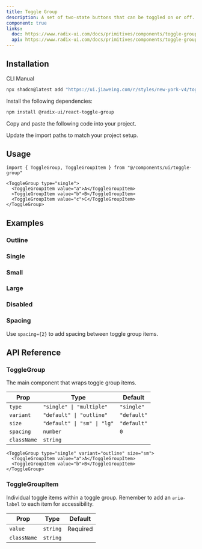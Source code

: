 ```yaml
---
title: Toggle Group
description: A set of two-state buttons that can be toggled on or off.
component: true
links:
  doc: https://www.radix-ui.com/docs/primitives/components/toggle-group
  api: https://www.radix-ui.com/docs/primitives/components/toggle-group#api-reference
---
```


<ComponentPreview name="toggle-group-spacing" />

## Installation

<CodeTabs>

<TabsList>
  <TabsTrigger value="cli">CLI</TabsTrigger>
  <TabsTrigger value="manual">Manual</TabsTrigger>
</TabsList>
<TabsContent value="cli">

```bash
npx shadcn@latest add "https://ui.jiaweing.com/r/styles/new-york-v4/toggle-group.json"
```

</TabsContent>

<TabsContent value="manual">

<Steps>

<Step>Install the following dependencies:</Step>

```bash
npm install @radix-ui/react-toggle-group
```

<Step>Copy and paste the following code into your project.</Step>

<ComponentSource name="toggle-group" title="components/ui/toggle-group.tsx" />

<Step>Update the import paths to match your project setup.</Step>

</Steps>

</TabsContent>

</CodeTabs>

## Usage

```tsx
import { ToggleGroup, ToggleGroupItem } from "@/components/ui/toggle-group"
```

```tsx
<ToggleGroup type="single">
  <ToggleGroupItem value="a">A</ToggleGroupItem>
  <ToggleGroupItem value="b">B</ToggleGroupItem>
  <ToggleGroupItem value="c">C</ToggleGroupItem>
</ToggleGroup>
```

## Examples

### Outline

<ComponentPreview
  name="toggle-group-outline"
  description="A toggle group using the outline variant."
/>

### Single

<ComponentPreview
  name="toggle-group-single"
  description="A toggle group with single selection."
/>

### Small

<ComponentPreview
  name="toggle-group-sm"
  description="A toggle group using the small size."
/>

### Large

<ComponentPreview
  name="toggle-group-lg"
  description="A toggle group using the large size."
/>

### Disabled

<ComponentPreview
  name="toggle-group-disabled"
  description="A disabled toggle group."
/>

### Spacing

Use `spacing={2}` to add spacing between toggle group items.

<ComponentPreview
  name="toggle-group-spacing"
  description="A toggle group with spacing."
/>

## API Reference

### ToggleGroup

The main component that wraps toggle group items.

| Prop        | Type                        | Default     |
| ----------- | --------------------------- | ----------- |
| `type`      | `"single" \| "multiple"`    | `"single"`  |
| `variant`   | `"default" \| "outline"`    | `"default"` |
| `size`      | `"default" \| "sm" \| "lg"` | `"default"` |
| `spacing`   | `number`                    | `0`         |
| `className` | `string`                    |             |

```tsx
<ToggleGroup type="single" variant="outline" size="sm">
  <ToggleGroupItem value="a">A</ToggleGroupItem>
  <ToggleGroupItem value="b">B</ToggleGroupItem>
</ToggleGroup>
```

### ToggleGroupItem

Individual toggle items within a toggle group. Remember to add an `aria-label` to each item for accessibility.

| Prop        | Type     | Default  |
| ----------- | -------- | -------- |
| `value`     | `string` | Required |
| `className` | `string` |          |
